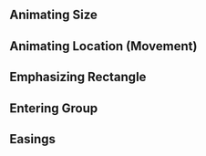 
## Animating Size

<GrowingRectangle />

## Animating Location (Movement)



<MovingRectangle />

## Emphasizing Rectangle

<HighlightedRectangle />

## Entering Group

<EnteringGroup />

## Easings



